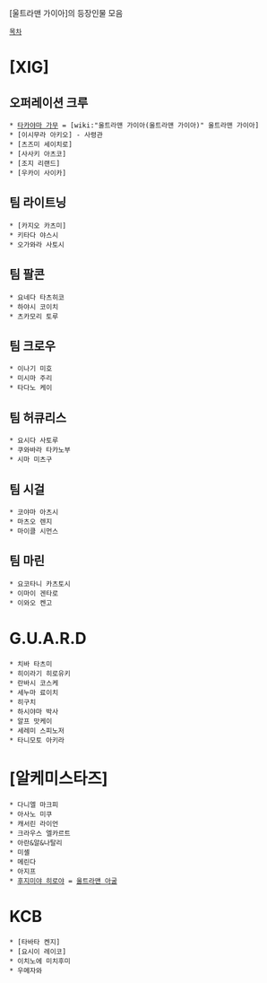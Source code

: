 [울트라맨 가이아]의 등장인물 모음

 [[목차]]

= [XIG] =
== 오퍼레이션 크루 ==
 * [[타카야마 가무]] = [wiki:"울트라맨 가이아(울트라맨 가이아)" 울트라맨 가이아]
 * [이시무라 아키오] - 사령관
 * [츠즈미 세이치로]
 * [사사키 아츠코]
 * [조지 리랜드]
 * [우카이 사이카]

== 팀 라이트닝 ==
 * [카지오 카츠미]
 * 키타다 야스시
 * 오가와라 사토시

== 팀 팔콘 ==
 * 요네다 타츠히코
 * 하야시 코이치
 * 츠카모리 토루

== 팀 크로우 ==
 * 이나기 미호
 * 미시마 주리
 * 타다노 케이

== 팀 허큐리스 ==
 * 요시다 사토루
 * 쿠와바라 타카노부
 * 시마 미츠구

== 팀 시걸 ==
 * 코야마 아츠시
 * 마츠오 렌지
 * 마이클 시먼스

== 팀 마린 ==
 * 요코타니 카츠토시
 * 이마이 겐타로
 * 이와오 켄고

= G.U.A.R.D =
 * 치바 타츠미
 * 히이라기 히로유키
 * 란바시 코스케
 * 세누마 료이치
 * 히구치
 * 하시야마 박사
 * 알프 맛케이
 * 세레미 스피노저
 * 타니모토 아키라

= [알케미스타즈] =
 * 다니엘 마크피
 * 아사노 미쿠
 * 캐서린 라이언
 * 크라우스 엘카르트
 * 아란&알&나탈리
 * 미셸
 * 메린다
 * 아지프
 * [[후지미야 히로야]] = [[울트라맨 아굴]]

= KCB =
 * [타바타 켄지]
 * [요시이 레이코]
 * 이치노에 미치후미
 * 우메자와
